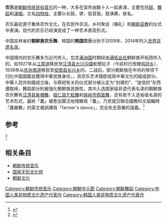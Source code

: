 {{Infobox Korean name
|img=Korean music-Nongak-03.jpg
|caption=
|hangul=풍물
|hanja=[[wiktionary:風|風]][[wiktionary:物|物]]
|rr=Pungmul
|mr=P'ungmul}}
{{infobox intangible heritage
|State Party= 中国
|Region = 亚太地区
|Name = [[朝鲜族|朝鲜族]]农乐舞
|Year = 2009
}}
{{infobox intangible heritage
|State Party= 韩国
|Region = 亚太地区
|Name = 韩国农乐
|Year = 2014
}}
{{Infobox Korean name
|title=Nongak
|hangul=농악|hanja=[[wikt:農|農]][[wikt:樂|樂]]
|rr=Nong(-)ak
|mr=Nongak}}
'''农乐'''是[[朝鲜传统音乐|朝鲜传统民俗音乐]]的一种，大多在室外由数十人一起表演，主要包括[[鼓|鼓]]、[[舞蹈|舞蹈]]和[[演唱|演唱]]。又名[[四物打击乐|四物戏]]，主要以长鼓，锣，低音鼓，鼓演奏，故名。

农乐最初源于集体农作文化，在农民作农活，乡村聚会（婚礼）和[[朝鲜巫教|朝鲜巫教]]的仪式中表演。现代的农乐已经演变成了一种艺术表现形式。

中国吉林省的'''朝鲜族农乐舞'''、韩国的'''韩国农乐'''分别于2009年、2014年列入[[世界非遗名录|世界非遗名录]]。

中国境内的农乐舞多为近代传入，包含[[满洲国|满洲国]]时期经由[[满洲拓殖株式会社|满拓会社]]朝鲜族开拓团传入的，如1927年从[[江原道_(日治時期)|江原道]]移民至[[汪清县|汪清县]][[大兴沟镇|大兴沟镇]]影壁砬子（今該村已改隸[[鸡冠乡|鸡冠乡]]）、1938年从[[庆尚南道|庆尚南道]]移民至[[安图县|安图县]][[长兴乡|长兴乡]]的。二战后，部分朝鲜族在中共的带领下归化中国国籍並獲得中華民族身份，{{r|孙春日|page=726}}，其农乐艺术隨卽成爲中華文化的組成部分。中華人民共和國成立後，与祭祀有关的仪式部分被认定为“封建的”、“迷信的”东西遭取缔，舞蹈部分則被強化朝鮮族民族性，其中入选国家级非遗代表名录的朝鮮族农乐舞有[[汪清县|汪清县]][[象帽舞|象帽舞]]、[[桓仁满族自治县|桓仁县]][[乞粒舞|乞粒舞]]和[[铁岭市|铁岭市]][[假面舞|假面舞]]，还有若干入选省级名录的艺术形式，最終「農{{zy|樂|yuè}}」被愈加廣泛地理解爲「農{{zy|樂|lè}}」，乃至提交聯合國教科文組織時「農樂舞」的英文被誤譯爲「farmer's dance」，完全失去音樂的語義。<ref>{{Cite web |url=http://art.cssn.cn/ysx/ysx_wdx/201707/t20170726_3591633.shtml |title=朴永光《论“场景”中的朝鲜族农乐舞》 |access-date=2020-12-22 |archive-date=2021-01-11 |archive-url=https://web.archive.org/web/20210111144916/http://art.cssn.cn/ysx/ysx_wdx/201707/t20170726_3591633.shtml }}</ref>

==参考==
<References>
<ref name="孙春日">{{cite book |author=孙春日  |title=《中国朝鲜族移民史》|date = 2011年9月 |publisher=中华书局 |location=北京 |ISBN = 978-7-101-06535-0 }}</ref>
</References>

==相关条目==
*[[朝鲜传统音乐|朝鲜传统音乐]]
*[[国家无形文化财|国家无形文化财]]
*[[朝鲜文化|朝鲜文化]]

{{朝鮮半島音樂}}
{{Jilin topics}}
[[Category:朝鲜传统音乐|Category:朝鲜传统音乐]]
[[Category:朝鮮中元節|Category:朝鮮中元節]]
[[Category:朝鲜舞蹈|Category:朝鲜舞蹈]]
[[Category:中国人类非物质文化遗产代表作|Category:中国人类非物质文化遗产代表作]]
[[Category:韩国人类非物质文化遗产代表作|Category:韩国人类非物质文化遗产代表作]]